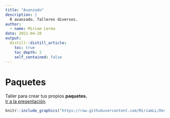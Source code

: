 ```yaml
---
title: "Avanzado"
description: |
  R avanzado. Talleres diversos.
author:
  - name: Miriam Lerma
date: 2021-04-28
output:
  distill::distill_article:
    toc: true
    toc_depth: 2
    self_contained: false
---
```



# Paquetes

Taller para crear tus propios **paquetes.**<br>[Ir a la presentación](https://miriamll.github.io/Desarrollo_paquetes/PackageDevelop#1). 

```r
knitr::include_graphics("https://raw.githubusercontent.com/MiriamLL/Desarrollo_paquetes/main/Figuras/Portada1.png")
```

